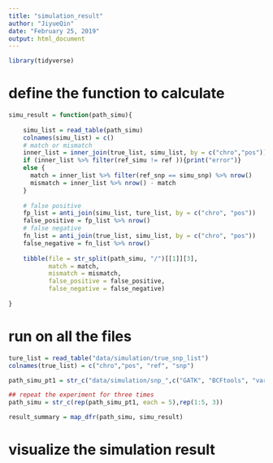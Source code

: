 ```yaml
---
title: "simulation_result"
author: "JiyueQin"
date: "February 25, 2019"
output: html_document
---
```


```r
library(tidyverse)
```

# define the function to calculate

```r

simu_result = function(path_simu){
   
    simu_list = read_table(path_simu)
    colnames(simu_list) = c()
    # match or mismatch
    inner_list = inner_join(true_list, simu_list, by = c("chro","pos"))
    if (inner_list %>% filter(ref_simu != ref )){print("error")}
    else {
      match = inner_list %>% filter(ref_snp == simu_snp) %>% nrow()
      mismatch = inner_list %>% nrow() - match
    }
    
    # false positive
    fp_list = anti_join(simu_list, ture_list, by = c("chro", "pos"))
    false_positive = fp_list %>% nrow()
    # false negative
    fn_list = anti_join(true_list, simu_list, by = c("chro", "pos"))
    false_negative = fn_list %>% nrow()
    
    tibble(file = str_split(path_simu, "/")[[1]][3], 
           match = match,
           mismatch = mismatch,
           false_positive = false_positive,
           false_negative = false_negative)
    
}

```


# run on all the files

```r

ture_list = read_table("data/simulation/true_snp_list")
colnames(true_list) = c("chro","pos", "ref", "snp")

path_simu_pt1 = str_c("data/simulation/snp_",c("GATK", "BCFtools", "varscan"))

## repeat the experiment for three times
path_simu = str_c(rep(path_simu_pt1, each = 5),rep(1:5, 3))

result_summary = map_dfr(path_simu, simu_result)

```

# visualize the simulation result

```r


```